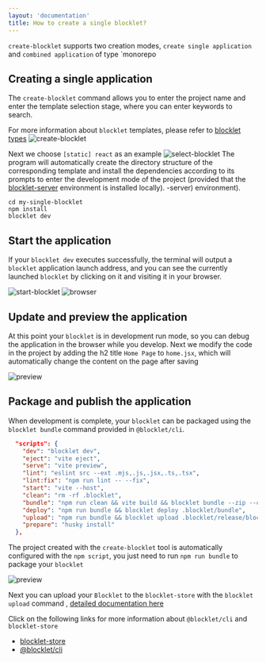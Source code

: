 ```yaml
---
layout: 'documentation'
title: How to create a single blocklet?
---
```


`create-blocklet` supports two creation modes, `create single application` and `combined application` of type `monorepo

## Creating a single application

The `create-blocklet` command allows you to enter the project name and enter the template selection stage, where you can enter keywords to search.

For more information about `blocklet` templates, please refer to [blocklet types](https://developer.blocklet.io/docs/zh/how-to/create)
![create-blocklet](./image/single-blocklet.png)

Next we choose `[static] react` as an example
![select-blocklet](./image/select-blocklet.png)
The program will automatically create the directory structure of the corresponding template and install the dependencies according to its prompts to enter the development mode of the project (provided that the [blocklet-server](https://developer.blocklet.io/docs/zh/quick-start/blocklet) environment is installed locally). -server) environment).

```shell
cd my-single-blocklet
npm install
blocklet dev
```

## Start the application

If your `blocklet dev` executes successfully, the terminal will output a `blocklet` application launch address, and you can see the currently launched `blocklet` by clicking on it and visiting it in your browser.

![start-blocklet](./image/start-blocklet.png)
![browser](./image/browser.png)

## Update and preview the application

At this point your `blocklet` is in development run mode, so you can debug the application in the browser while you develop. Next we modify the code in the project by adding the h2 title `Home Page` to `home.jsx`, which will automatically change the content on the page after saving

![preview](./image/preview.png)

## Package and publish the application

When development is complete, your `blocklet` can be packaged using the `blocklet bundle` command provided in `@blocklet/cli`.

```json
  "scripts": {
    "dev": "blocklet dev",
    "eject": "vite eject",
    "serve": "vite preview",
    "lint": "eslint src --ext .mjs,.js,.jsx,.ts,.tsx",
    "lint:fix": "npm run lint -- --fix",
    "start": "vite --host",
    "clean": "rm -rf .blocklet",
    "bundle": "npm run clean && vite build && blocklet bundle --zip --create-release",
    "deploy": "npm run bundle && blocklet deploy .blocklet/bundle",
    "upload": "npm run bundle && blocklet upload .blocklet/release/blocklet.json",
    "prepare": "husky install"
  },
```

The project created with the `create-blocklet` tool is automatically configured with the `npm script`, you just need to run `npm run bundle` to package your `blocklet`

![preview](./image/bundle.png)

Next you can upload your `Blocklet` to the `blocklet-store` with the `blocklet upload` command , [detailed documentation here](https://developer.blocklet.io/docs/zh/how-to/publish)

Click on the following links for more information about `@blocklet/cli` and `blocklet-store`

- [blocklet-store](https://store.blocklet.dev/pages/zh/)
- [@blocklet/cli](https://developer.blocklet.io/docs/en/reference/blocklet-cli)
